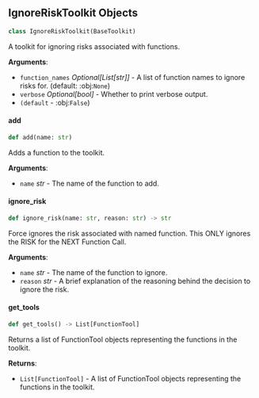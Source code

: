 <a id="camel.runtime.utils.ignore_risk_toolkit"></a>

<a id="camel.runtime.utils.ignore_risk_toolkit.IgnoreRiskToolkit"></a>

## IgnoreRiskToolkit Objects

```python
class IgnoreRiskToolkit(BaseToolkit)
```

A toolkit for ignoring risks associated with functions.

**Arguments**:

- `function_names` _Optional[List[str]]_ - A list of function names to
  ignore risks for. (default: :obj:`None`)
- `verbose` _Optional[bool]_ - Whether to print verbose output.
- `(default` - :obj:`False`)

<a id="camel.runtime.utils.ignore_risk_toolkit.IgnoreRiskToolkit.add"></a>

#### add

```python
def add(name: str)
```

Adds a function to the toolkit.

**Arguments**:

- `name` _str_ - The name of the function to add.

<a id="camel.runtime.utils.ignore_risk_toolkit.IgnoreRiskToolkit.ignore_risk"></a>

#### ignore\_risk

```python
def ignore_risk(name: str, reason: str) -> str
```

Force ignores the risk associated with named function. This ONLY
ignores the RISK for the NEXT Function Call.

**Arguments**:

- `name` _str_ - The name of the function to ignore.
- `reason` _str_ - A brief explanation of the reasoning
  behind the decision to ignore the risk.

<a id="camel.runtime.utils.ignore_risk_toolkit.IgnoreRiskToolkit.get_tools"></a>

#### get\_tools

```python
def get_tools() -> List[FunctionTool]
```

Returns a list of FunctionTool objects representing the
functions in the toolkit.

**Returns**:

- `List[FunctionTool]` - A list of FunctionTool objects representing
  the functions in the toolkit.

